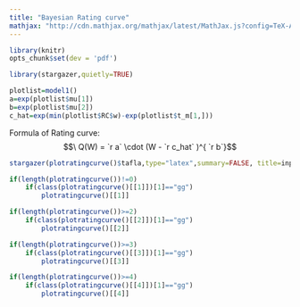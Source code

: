 ```yaml
---
title: "Bayesian Rating curve"
mathjax: "http://cdn.mathjax.org/mathjax/latest/MathJax.js?config=TeX-AMS-MML_HTMLorMML"
---
```

```r
library(knitr)
opts_chunk$set(dev = 'pdf')
```

```r
library(stargazer,quietly=TRUE)
```  
   
      
```r
plotlist=model1()
a=exp(plotlist$mu[1])
b=exp(plotlist$mu[2])
c_hat=exp(min(plotlist$RC$w)-exp(plotlist$t_m[1,]))
```

Formula of Rating curve: $$\ Q(W) = `r a` \cdot (W - `r c_hat` )^{ `r b`}$$

```r
stargazer(plotratingcurve()$tafla,type="latex",summary=FALSE, title=input$name,header=FALSE)
```

```r
if(length(plotratingcurve())!=0)
    if(class(plotratingcurve()[[1]])[1]=="gg")
        plotratingcurve()[[1]]
```
   
   
```r
if(length(plotratingcurve())>=2)
    if(class(plotratingcurve()[[2]])[1]=="gg")
        plotratingcurve()[[2]]
```
   
   
```r
if(length(plotratingcurve())>=3)
    if(class(plotratingcurve()[[3]])[1]=="gg")
        plotratingcurve()[[3]]
```
   
   
```r
if(length(plotratingcurve())>=4)
    if(class(plotratingcurve()[[4]])[1]=="gg")
        plotratingcurve()[[4]]
```

